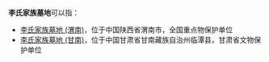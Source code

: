 '''李氏家族墓地'''可以指：
*[[李氏家族墓地_(渭南)|李氏家族墓地 (渭南)]]，位于中国陕西省渭南市，全国重点物保护单位
*[[李氏家族墓地_(甘南)|李氏家族墓地 (甘南)]]，位于中国甘肃省甘南藏族自治州临潭县，甘肃省文物保护单位

{{Disambig|L|cat=六字建筑物消歧义}}